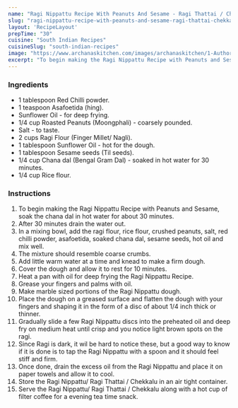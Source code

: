 ---
name: "Ragi Nippattu Recipe With Peanuts And Sesame - Ragi Thattai / Chekkalu"
slug: "ragi-nippattu-recipe-with-peanuts-and-sesame-ragi-thattai-chekkalu"
layout: 'RecipeLayout'
prepTime: "30"
cuisine: "South Indian Recipes"
cuisineSlug: "south-indian-recipes"
image: "https://www.archanaskitchen.com/images/archanaskitchen/1-Author/admin/Ragi_Nippattu_Recipe_With_Peanuts_And_Sesame__Ragi_Thattai__Chekkalu_.jpg"
excerpt: "To begin making the Ragi Nippattu Recipe with Peanuts and Sesame, soak the chana dal in hot water for about 30 minutes"
---

### Ingredients

- 1 tablespoon Red Chilli powder.
- 1 teaspoon Asafoetida (hing).
- Sunflower Oil - for deep frying.
- 1/4 cup Roasted Peanuts (Moongphali) - coarsely pounded.
- Salt - to taste.
- 2 cups Ragi Flour (Finger Millet/ Nagli).
- 1 tablespoon Sunflower Oil - hot for the dough.
- 1 tablespoon Sesame seeds (Til seeds).
- 1/4 cup Chana dal (Bengal Gram Dal) - soaked in hot water for 30 minutes.
- 1/4 cup Rice flour.

### Instructions

1. To begin making the Ragi Nippattu Recipe with Peanuts and Sesame, soak the chana dal in hot water for about 30 minutes.
1. After 30 minutes drain the water out.
1. In a mixing bowl, add the ragi flour, rice flour, crushed peanuts, salt, red chilli powder, asafoetida, soaked chana dal, sesame seeds, hot oil and mix well.
1. The mixture should resemble coarse crumbs.
1. Add little warm water at a time and knead to make a firm dough.
1. Cover the dough and allow it to rest for 10 minutes.
1. Heat a pan with oil for deep frying the Ragi Nippattu Recipe.
1. Grease your fingers and palms with oil.
1. Make marble sized portions of the Ragi Nippattu dough.
1. Place the dough on a greased surface and flatten the dough with your fingers and shaping it in the form of a disc of about 1/4 inch thick or thinner.
1. Gradually slide a few Ragi Nippattu discs into the preheated oil and deep fry on medium heat until crisp and you notice light brown spots on the ragi.
1. Since Ragi is dark, it wil be hard to notice these, but a good way to know if it is done is to tap the Ragi Nippattu with a spoon and it should feel stiff and firm.
1. Once done, drain the excess oil from the Ragi Nippattu and place it on paper towels and allow it to cool.
1. Store the Ragi Nippattu/ Ragi Thattai / Chekkalu in an air tight container.
1. Serve the Ragi Nippattu/ Ragi Thattai / Chekkalu along with a hot cup of filter coffee for a evening tea time snack.

